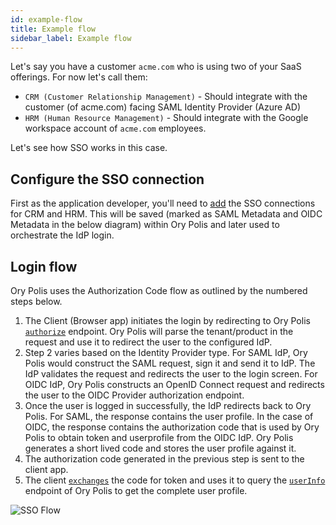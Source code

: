 ```yaml
---
id: example-flow
title: Example flow
sidebar_label: Example flow
---
```


Let's say you have a customer `acme.com` who is using two of your SaaS offerings. For now let's call them:

- `CRM (Customer Relationship Management)` - Should integrate with the customer (of acme.com) facing SAML Identity Provider (Azure
  AD)
- `HRM (Human Resource Management)` - Should integrate with the Google workspace account of `acme.com` employees.

Let's see how SSO works in this case.

## Configure the SSO connection

First as the application developer, you'll need to [add](./index.mdx#21-add-connection) the SSO connections for CRM and HRM. This
will be saved (marked as SAML Metadata and OIDC Metadata in the below diagram) within Ory Polis and later used to orchestrate the
IdP login.

## Login flow

Ory Polis uses the Authorization Code flow as outlined by the numbered steps below.

1. The Client (Browser app) initiates the login by redirecting to Ory Polis [`authorize`](./index.mdx#authorize) endpoint. Ory
   Polis will parse the tenant/product in the request and use it to redirect the user to the configured IdP.
2. Step 2 varies based on the Identity Provider type. For SAML IdP, Ory Polis would construct the SAML request, sign it and send
   it to IdP. The IdP validates the request and redirects the user to the login screen. For OIDC IdP, Ory Polis constructs an
   OpenID Connect request and redirects the user to the OIDC Provider authorization endpoint.
3. Once the user is logged in successfully, the IdP redirects back to Ory Polis. For SAML, the response contains the user profile.
   In the case of OIDC, the response contains the authorization code that is used by Ory Polis to obtain token and userprofile
   from the OIDC IdP. Ory Polis generates a short lived code and stores the user profile against it.
4. The authorization code generated in the previous step is sent to the client app.
5. The client [`exchanges`](./index.mdx#32-code-exchange) the code for token and uses it to query the
   [`userInfo`](./index.mdx#33-profile-request) endpoint of Ory Polis to get the complete user profile.

![SSO Flow](../_assets/sso-flow.png)
